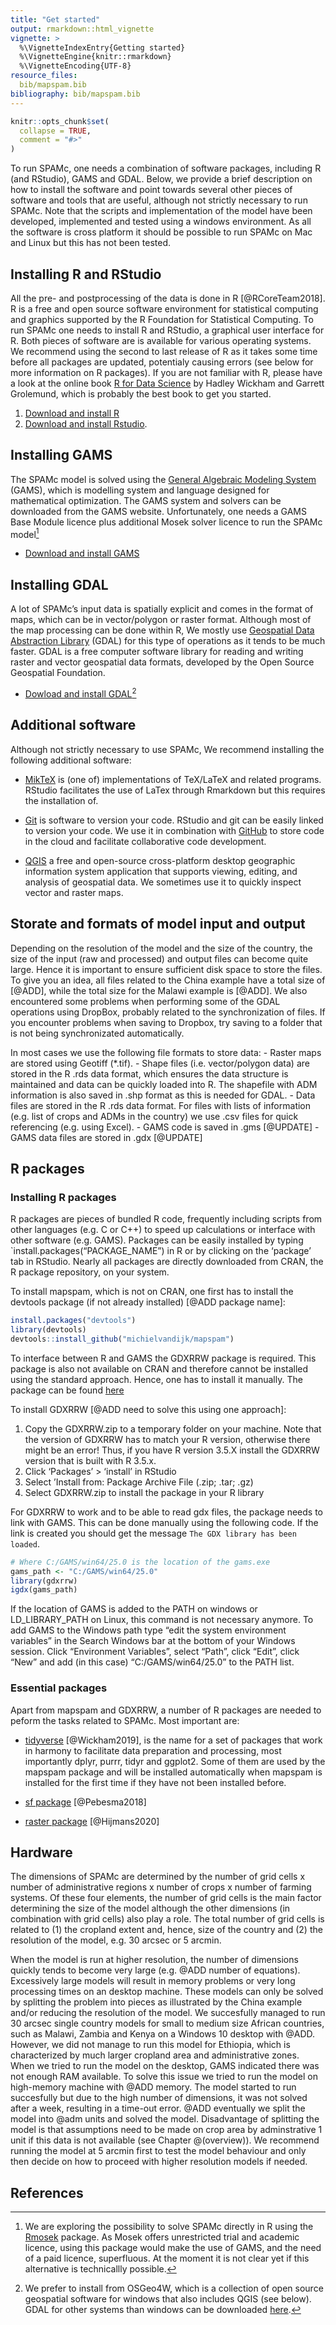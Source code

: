 ```yaml
---
title: "Get started"
output: rmarkdown::html_vignette
vignette: >
  %\VignetteIndexEntry{Getting started}
  %\VignetteEngine{knitr::rmarkdown}
  %\VignetteEncoding{UTF-8}
resource_files:
  bib/mapspam.bib
bibliography: bib/mapspam.bib
---
```


```r
knitr::opts_chunk$set(
  collapse = TRUE,
  comment = "#>"
)
```

To run SPAMc, one needs a combination of software packages, including R (and RStudio), GAMS and GDAL. Below, we provide a brief description on how to install the software and point towards several other pieces of software and tools that are useful, although not strictly necessary to run SPAMc. Note that the scripts and implementation of the model have been developed, implemented and tested using a windows environment. As all the software is cross platform it should be possible to run SPAMc on Mac and Linux but this has not been tested.


## Installing R and RStudio

All the pre- and postprocessing of the data is done in R [@RCoreTeam2018]. R is a free and open source software environment for statistical computing and graphics supported by the R Foundation for Statistical Computing. To run SPAMc one needs to install R and RStudio, a graphical user interface for R. Both pieces of software are is available for various operating systems. We recommend using the second to last release of R as it takes some time before all packages are updated, potentialy causing errors (see below for more information on R packages). If you are not familiar with R, please have a look at the online book [R for Data Science](https://r4ds.had.co.nz) by Hadley Wickham and Garrett Grolemund, which is probably the best book to get you started. 

1. [Download and install R](https://cran.r-project.org/)
2. [Download and install Rstudio](https://rstudio.com/products/rstudio/download/).


## Installing GAMS

The SPAMc model is solved using the [General Algebraic Modeling System](https://www.gams.com/) (GAMS), which is modelling system and language designed for mathematical optimization. The GAMS system and solvers can be downloaded from the GAMS website. Unfortunately, one needs a GAMS Base Module licence plus additional Mosek solver licence to run the SPAMc model^[We are exploring the possibility to solve SPAMc directly in R using the  [Rmosek](https://cran.r-project.org/web/packages/Rmosek/index.html) package. As Mosek offers unrestricted trial and academic licence, using this package would make the use of GAMS, and the need of a paid licence, superfluous. At the moment it is not clear yet if this alternative is technicallly possible.]

- [Download and install GAMS](https://www.gams.com/download)


## Installing GDAL

A lot of SPAMc's input data is spatially explicit and comes in the format of maps, which can be in vector/polygon or raster format. Although most of the map processing can be done within R, We mostly use [Geospatial Data Abstraction Library](https://gdal.org/) (GDAL) for this type of operations as it tends to be much faster. GDAL is a free computer software library for reading and writing raster and vector geospatial data formats, developed by the Open Source Geospatial Foundation. 

- [Dowload and install GDAL](https://trac.osgeo.org/osgeo4w)^[We prefer to install from OSGeo4W, which is a collection of open source geospatial software for windows that also includes QGIS (see below). GDAL for other systems than windows can be downloaded [here](https://gdal.org/download.html).]


## Additional software

Although not strictly necessary to use SPAMc, We recommend installing the following additional software:

- [MikTeX](https://miktex.org) is (one of) implementations of TeX/LaTeX and related programs. RStudio facilitates the use of LaTex through Rmarkdown but this requires the installation of.

- [Git](https://git-scm.com/book/en/v2/Getting-Started-Installing-Git) is software to version your code. RStudio and git can be easily linked to version your code. We use it in combination with [GitHub](https://github.com) to store code in the cloud and facilitate collaborative code development. 

- [QGIS](https://qgis.org/en/site/) a free and open-source cross-platform desktop geographic information system application that supports viewing, editing, and analysis of geospatial data. We sometimes use it to quickly inspect vector and raster maps. 


## Storate and formats of model input and output

Depending on the resolution of the model and the size of the country, the size of the input (raw and processed) and output files can become quite large. Hence it is important to ensure sufficient disk space to store the files. To give you an idea, all files related to the China example have a total size of [@ADD], while the total size for the Malawi example is [@ADD]. We also encountered some problems when performing some of the GDAL operations using DropBox, probably related to the  synchronization of files. If you encounter problems when saving to Dropbox, try saving to a folder that is not being  synchronizated automatically.  

In most cases we use the following file formats to store data:
- Raster maps are stored using Geotiff (*.tif).
- Shape files (i.e. vector/polygon data) are stored in the R .rds data format, which ensures the data structure is maintained and data can be quickly loaded into R. The shapefile with ADM information is also saved in .shp format as this is needed for GDAL.
- Data files are stored in the R .rds data format. For files with lists of information (e.g. list of crops and ADMs in the country) we use .csv files for quick referencing (e.g. using Excel).
- GAMS code is saved in .gms [@UPDATE]
- GAMS data files are stored in .gdx [@UPDATE]


## R packages

### Installing R packages
R packages are pieces of bundled R code, frequently including scripts from other languages (e.g. C or C++) to speed up calculations or interface with other software (e.g. GAMS). Packages can be easily installed by typing `install.packages("PACKAGE_NAME") in R or by clicking on the 'package' tab in RStudio. Nearly all packages are directly downloaded from CRAN, the R package repository, on your system.

To install mapspam, which is not on CRAN, one first has to install the devtools package (if not already installed) [@ADD package name]:

```r
install.packages("devtools")
library(devtools)
devtools::install_github("michielvandijk/mapspam")
```

To interface between R and GAMS the GDXRRW package is required. This package is also not available on CRAN and therefore cannot be installed using the standard approach. Hence, one has to install it manually. The package can be found [here](https://support.gams.com/gdxrrw:interfacing_gams_and_r)

To install GDXRRW [@ADD need to solve this using one approach]:

1. Copy the GDXRRW.zip to a temporary folder on your machine. Note that the version of GDXRRW has to match your R version, otherwise there might be an error! Thus, if you have R version 3.5.X install the GDXRRW version that is built with R 3.5.x.
2. Click 'Packages' > 'install' in RStudio
3. Select 'Install from: Package Archive File (.zip; .tar; .gz)
4. Select GDXRRW.zip to install the package in your R library

For GDXRRW to work and to be able to read gdx files, the package needs to link with GAMS. This can be done manually using the following code. If the link is created you should get the message `The GDX library has been loaded`.

```r
# Where C:/GAMS/win64/25.0 is the location of the gams.exe
gams_path <- "C:/GAMS/win64/25.0"
library(gdxrrw)
igdx(gams_path)
```

If the location of GAMS is added to the PATH on windows or LD_LIBRARY_PATH on Linux, this command is not necessary anymore. To add GAMS to the Windows path type "edit the system environment variables" in the Search Windows bar at the bottom of your Windows session. Click "Environment Variables", select "Path", click "Edit", click "New" and add (in this case) "C:/GAMS/win64/25.0" to the PATH list. 


### Essential packages

Apart from mapspam and GDXRRW, a number of R packages are needed to peform the tasks related to SPAMc. Most important are: 

- [tidyverse](https://cran.r-project.org/web/packages/tidyverse/index.html) [@Wickham2019], is the name for a set of packages that work in harmony to facilitate data preparation and processing, most importantly dplyr, purrr, tidyr and ggplot2. Some of them are used by the mapspam package and will be installed automatically when mapspam is installed for the first time if they have not been installed before. 

- [sf package](https://cran.r-project.org/web/packages/sf/index.html) [@Pebesma2018]

- [raster package](https://cran.r-project.org/web/packages/raster/index.html) [@Hijmans2020]



## Hardware

The dimensions of SPAMc are determined by the number of grid cells x number of administrative regions x number of crops x number of farming systems. Of these four elements, the number of grid cells is the main factor determining the size of the model although the other dimensions (in combination with grid cells) also play a role. The total number of grid cells is related to (1) the cropland extent and, hence, size of the country and (2) the resolution of the model, e.g. 30 arcsec or 5 arcmin. 

When the model is run at higher resolution, the number of dimensions quickly tends to become very large (e.g. @ADD number of equations). Excessively large models will result in memory problems or very long processing times on an desktop machine. These models can only be solved by splitting the problem into pieces as illustrated by the China example and/or reducing the resolution of the model. We succesfully managed to run 30 arcsec single country models for small to medium size African countries, such as Malawi, Zambia and Kenya on a Windows 10 desktop with @ADD. However, we did not manage to run this model for Ethiopia, which is characterized by much larger cropland area and administrative zones. When we tried to run the model on the desktop, GAMS indicated there was not enough RAM available. To solve this issue we tried to run the model on high-memory machine with @ADD memory. The model started to run succesfully but due to the high number of dimensions, it was not solved after a week, resulting in a time-out error. @ADD eventually we split the model into @adm units and solved the model. Disadvantage of splitting the model is that assumptions need to be made on crop area by adminstrative 1 unit if this data is not available (see Chapter \@(overview)). We recommend running the model at 5 arcmin first to test the model behaviour and only then decide on how to proceed with higher resolution models if needed. 


## References

